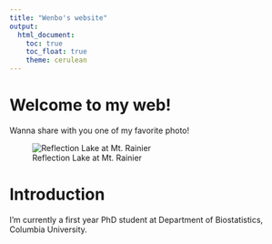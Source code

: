 ```yaml
---
title: "Wenbo's website"
output: 
  html_document:
    toc: true
    toc_float: true
    theme: cerulean
---
```


# Welcome to my web!


Wanna share with you one of my favorite photo!

![Reflection Lake at Mt. Rainier](images/IMG_2236.JPG)

# Introduction
I'm currently a first year PhD student at Department of Biostatistics, Columbia University.